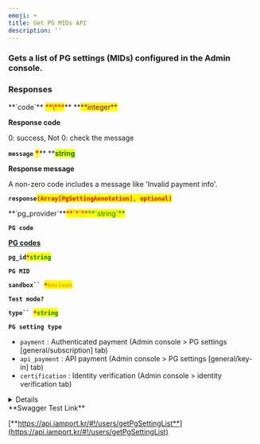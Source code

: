 ```yaml
---
emoji: ⌨
title: Get PG MIDs API
description: ''
---
```





### Gets a list of PG settings (MIDs) configured in the Admin console.

<Swagger method="get" path="/users/pg" baseUrl="https://api.iamport.kr" summary="Gets a list of PG settings (MIDs) configured in the Admin console.">
<SwaggerDescription>


</SwaggerDescription>

### Responses

<SwaggerResponse status="200: OK" description="Success">
<Tabs>
<Tab title="MultiplePgSettingResponse">
**`code`** <mark style="color:red;">**\***</mark>** **<mark style="color:purple;">**integer**</mark>

**Response code**

0: success, Not 0: check the message



**`message`** <mark style="color:red;">**\***</mark>** **<mark style="color:green;">**string**</mark>

**Response message**

A non-zero code includes a message like 'Invalid payment info'.



**`response`**<mark style="color:red;">**`(Array[PgSettingAnnotation], optional)`**</mark>

</Tab>
</Tabs>

<Tabs>
<Tab title="PgSettingAnnotation">
**`pg_provider`**<mark style="color:red;">**`*`**</mark><mark style="color:green;">**`string`**</mark>

**`PG code`**

[**PG codes**](../../../tips/pg-codes.md)



**`pg_id`**<mark style="color:red;">**`*`**</mark><mark style="color:green;">**`string`**</mark>

**`PG MID`**



**`sandbox`` `**<mark style="color:red;">**`*`**</mark><mark style="color:orange;">**`boolean`**</mark>

**`Test mode?`**



**`type`` `**<mark style="color:red;">**`*`**</mark><mark style="color:green;">**`string`**</mark>

**`PG setting type`**

* `payment` : Authenticated payment (Admin console > PG settings \[general/subscription] tab) &#x20;
* `api_payment` : API payment (Admin console > PG settings \[general/key-in] tab)&#x20;
* `certification` : Identity verification (Admin console > identity verification tab)

</Tab>
</Tabs>

</SwaggerResponse>

</Swagger>

<Details>
<p slot="summary">Response Model Schema</p>

```json
{
  "code": 0,
  "message": "string",
  "response": [
    {
      "pg_provider": "string",
      "pg_id": "string",
      "sandbox": true,
      "type": "payment"
    }
  ]
}
```

</Details>

<Hint style="success">
**Swagger Test Link**

[**https://api.iamport.kr/#!/users/getPgSettingList**](https://api.iamport.kr/#!/users/getPgSettingList)

</Hint>
